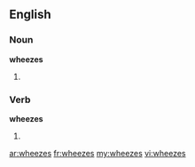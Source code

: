 ==English==

===Noun===
'''wheezes'''

# {{plural of|[[wheeze]]}}

===Verb===
'''wheezes'''

# {{third-person singular of|[[wheeze]]}}

[[ar:wheezes]]
[[fr:wheezes]]
[[my:wheezes]]
[[vi:wheezes]]